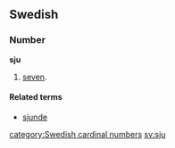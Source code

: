 ==Swedish==
===Number===

'''sju'''

#[[seven]].
====Related terms====
*[[sjunde]]
[[category:Swedish cardinal numbers]]
[[sv:sju]]